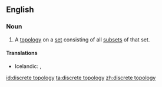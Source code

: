 ==English==

===Noun===
{{en-noun|sg=[[discrete]] [[topology]]|discrete topologies}}

# {{mathematics}} A [[topology]] on a [[set]] consisting of all [[subset]]s of that set.

====Translations====
{{trans-top|topology on a set consisting of all subsets of that set}}
* Icelandic: {{t|is|sundurlaust grannmynstur|n}}, {{t|is|strjált grannmynstur|n}}
{{trans-mid}}
{{trans-botttom}}

[[id:discrete topology]]
[[ta:discrete topology]]
[[zh:discrete topology]]